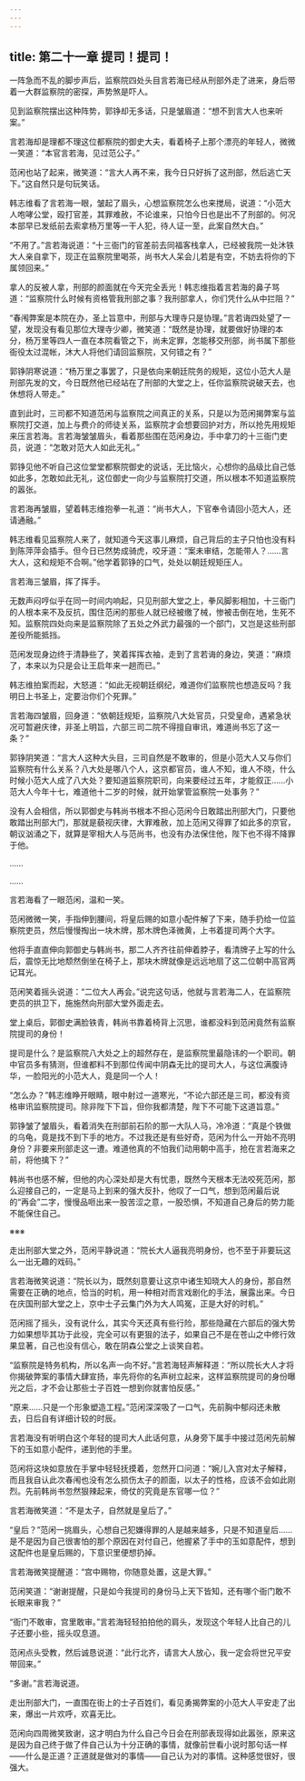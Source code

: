 ```yaml
---
---
---
```

title: 第二十一章 提司！提司！
---




一阵急而不乱的脚步声后，监察院四处头目言若海已经从刑部外走了进来，身后带着一大群监察院的密探，声势煞是吓人。

见到监察院摆出这种阵势，郭铮却无多话，只是皱眉道：“想不到言大人也来听案。”

言若海却是理都不理这位都察院的御史大夫，看着椅子上那个漂亮的年轻人，微微一笑道：“本官言若海，见过范公子。”

范闲也站了起来，微笑道：“言大人再不来，我今日只好拆了这刑部，然后逃亡天下。”这自然只是句玩笑话。

韩志维看了言若海一眼，皱起了眉头，心想监察院怎么也来搅局，说道：“小范大人咆哮公堂，殴打官差，其罪难赦，不论谁来，只怕今日也是出不了刑部的。何况本部早已发纸前去索拿杨万里等一干人犯，待人证一至，此案自然大白。”

“不用了。”言若海说道：“十三衙门的官差前去同福客栈拿人，已经被我院一处沐铁大人亲自拿下，现正在监察院里喝茶，尚书大人呆会儿若是有空，不妨去将你的下属领回来。”

拿人的反被人拿，刑部的颜面就在今天完全丢光！韩志维指着言若海的鼻子骂道：“监察院什么时候有资格管我刑部之事？我刑部拿人，你们凭什么从中拦阻？”

“春闱弊案是本院在办，圣上旨意中，刑部与大理寺只是协理。”言若诲四处望了一望，发现没有看见那位大理寺少卿，微笑道：“既然是协理，就要做好协理的本分，杨万里等四人一直在本院看管之下，尚未定罪，怎能移交刑部，尚书属下那些衙役太过混帐，沐大人将他们请回监察院，又何错之有？”

郭铮阴寒说道：“杨万里之事罢了，只是依向来朝廷院务的规矩，这位小范大人是刑部先发的文，今日既然他已经站在了刑部的大堂之上，任你监察院说破天去，也休想将人带走。”

直到此时，三司都不知道范闲与监察院之间真正的关系，只是以为范闲揭弊案与监察院打交道，加上与费介的师徒关系，监察院才会想要回护对方，所以抢先用规矩来压言若海。言若海皱皱眉头，看着那些围在范闲身边，手中拿刀的十三衙门吏员，说道：“怎敢对范大人如此无礼。”

郭铮见他不听自己这位堂堂都察院御史的说话，无比恼火，心想你的品级比自己低如此多，怎敢如此无礼，这位御史一向少与监察院打交道，所以根本不知道监察院的嚣张。

言若海再皱眉，望着韩志维抱拳一礼道：“尚书大人，下官奉令请回小范大人，还请通融。”

韩志维看见监察院人来了，就知道今天这事儿麻烦，自己背后的主子只怕也没有料到陈萍萍会插手。但今日已然势成骑虎，咬牙道：“案未审结，怎能带人？……言大人，这和规矩不合啊。”他学着郭铮的口气，处处以朝廷规矩压人。

言若海三皱眉，挥了挥手。

无数声闷哼似乎在同一时间内响起，只见刑部大堂之上，拳风脚影相加，十三衙门的人根本来不及反抗，围住范闲的那些人就已经被缴了械，惨被击倒在地，生死不知。监察院四处向来是监察院除了五处之外武力最强的一个部门，又岂是这些刑部差役所能抵挡。

范闲发现身边终于清静些了，笑着挥挥衣袖，走到了言若诲的身边，笑道：“麻烦了，本来以为只是会让王启年来一趟而已。”

韩志维拍案而起，大怒道：“如此无视朝廷纲纪，难道你们监察院也想造反吗？我明日上书圣上，定要治你们个死罪。”

言若海四皱眉，回身道：“依朝廷规矩，监察院八大处官员，只受皇命，遇紧急状况可暂避庆律，非圣上明旨，六部三司二院不得擅自审讯，难道尚书忘了这一条？”

郭铮阴笑道：“言大人这种大头目，三司自然是不敢审的，但是小范大人又与你们监察院有什么关系？八大处是哪八个人，这京都官员，谁人不知，谁人不晓，什么时候小范大人成了八大处？要知道监察院职司，向来要经过五年，才能叙正……小范大人今年十七，难道他十二岁的时候，就开始掌管监察院一处事务？”

没有人会相信，所以郭御史与韩尚书根本不担心范闲今日敢踏出刑部大门，只要他敢踏出刑部大门，那就是藐视庆律，大罪难赦，加上范闲又得罪了如此多的京官，朝议汹涌之下，就算是宰相大人与范尚书，也没有办法保住他，陛下也不得不降罪于他。

……

……

言若海看了一眼范闲，温和一笑。

范闲微微一笑，手指伸到腰间，将皇后赐的如意小配件解了下来，随手扔给一位监察院吏员，然后慢慢掏出一块木牌，那木牌色泽微黄，上书着提司两个大字。

他将手直直伸向郭御史与韩尚书，那二人齐齐往前伸着脖子，看清牌子上写的什么后，震惊无比地颓然倒坐在椅子上，那块木牌就像是远远地扇了这二位朝中高官两记耳光。

范闲笑着摇头说道：“二位大人再会。”说完这句话，他就与言若海二人，在监察院吏员的拱卫下，施施然向刑部大堂外面走去。

堂上桌后，郭御史满脸铁青，韩尚书靠着椅背上沉思，谁都没料到范闲竟然有监察院提司的身份！

提司是什么？是监察院八大处之上的超然存在，是监察院里最隐讳的一个职司。朝中官员多有猜测，但谁都料不到那位传闻中阴森无比的提司大人，与这位满腹诗华，一脸阳光的小范大人，竟是同一个人！

“怎么办？”韩志维睁开眼睛，眼中射过一道寒光，“不论六部还是三司，都没有资格审讯监察院提司。除非陛下下旨，但你我都清楚，陛下不可能下这道旨意。”

郭铮皱了皱眉头，看着消失在刑部前石阶的那一大队人马，冷冷道：“真是个铁做的乌龟，竟是找不到下手的地方。不过我还是有些好奇，范闲为什么一开始不亮明身份？非要来刑部走这一遭。难道他真的不怕我们动用朝中高手，抢在言若海来之前，将他擒下？”

韩尚书也感不解，但他的内心深处却是大有忧患，既然今天根本无法咬死范闲，那么迎接自己的，一定是马上到来的强大反扑，他叹了一口气，想到范闲最后说的“再会”二字，慢慢品咂出来一股苦涩之意，一股恐惧，不知道自己身后的势力能不能保住自己。

※※※

走出刑部大堂之外，范闲平静说道：“院长大人逼我亮明身份，也不至于非要玩这么一出无趣的戏码。”

言若海微笑说道：“院长以为，既然刻意要让这京中诸生知晓大人的身份，那自然需要在正确的地点，恰当的时机，用一种相对而言戏剧化的手法，展露出来。今日在庆国刑部大堂之上，京中士子云集门外为大人鸣冤，正是大好的时机。”

范闲摇了摇头，没有说什么，其实今天还真有些行险，那些隐藏在六部后的强大势力如果想毕其功于此役，完全可以有更狠的法子，如果自己不是在苍山之中修行效果显著，自己也没有信心，敢在阴森公堂之上谈笑自若。

“监察院是特务机构，所以名声一向不好。”言若海轻声解释道：“所以院长大人才将你揭破弊案的事情大肆宣扬，率先将你的名声树立起来，这样监察院提司的身份曝光之后，才不会让那些士子百姓一想到你就害怕反感。”

“原来……只是一个形象塑造工程。”范闲深深吸了一口气，先前胸中郁闷还未散去，日后自有详细计较的时辰。

言若海没有听明白这个年轻的提司大人此话何意，从身旁下属手中接过范闲先前解下的玉如意小配件，递到他的手里。

范闲将这块如意放在手掌中轻轻抚摸着，忽然开口问道：“婉儿入宫对太子解释，而且我自认此次春闱也没有怎么损伤太子的颜面，以太子的性格，应该不会如此刚烈。先前韩尚书忽然狠辣起来，倚仗的究竟是东官哪一位？”

言若海微笑道：“不是太子，自然就是皇后了。”

“皇后？”范闲一挑眉头，心想自己犯嫌得罪的人是越来越多，只是不知道皇后……是不是因为自己很害怕的那个原因在对付自己，他握紧了手中的玉如意配件，想到这配件也是皇后赐的，下意识里便想扔掉。

言若海微笑提醒道：“宫中赐物，你随意处置，这是大罪。”

范闲笑道：“谢谢提醒，只是如今我提司的身份马上天下皆知，还有哪个衙门敢不长眼来审我？”

“衙门不敢审，宫里敢审。”言若海轻轻拍拍他的肩头，发现这个年轻人比自己的儿子还要小些，摇头叹息道。

范闲点头受教，然后诚恳说道：“此行北齐，请言大人放心，我一定会将世兄平安带回来。”

“多谢。”言若海说道。

走出刑部大门，一直围在街上的士子百姓们，看见勇揭弊案的小范大人平安走了出来，爆出一片欢呼，欢喜无比。

范闲向四周微笑致谢，这才明白为什么自己今日会在刑部表现得如此嚣张，原来这是因为自己终于做了件自己认为十分正确的事情，就像前世看小说时那句话一样——什么是正道？正道就是做对的事情——自己认为对的事情。这种感觉很好，很强大。